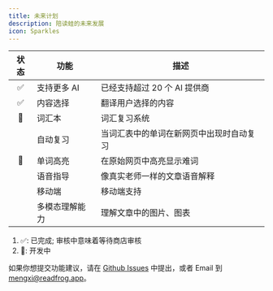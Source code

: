 ```yaml
---
title: 未来计划
description: 陪读蛙的未来发展
icon: Sparkles
---
```


| 状态 | 功能           | 描述                                     |
| :--: | -------------- | ---------------------------------------- |
|  ✅  | 支持更多 AI    | 已经支持超过 20 个 AI 提供商                |
|  ✅  | 内容选择       | 翻译用户选择的内容                       |
|   🚧   | 词汇本         | 词汇复习系统                             |
|      | 自动复习       | 当词汇表中的单词在新网页中出现时自动复习 |
|   🚧   | 单词高亮       | 在原始网页中高亮显示难词                 |
|      | 语音指导       | 像真实老师一样的文章语音解释             |
|    | 移动端         | 移动端支持                               |
|      | 多模态理解能力 | 理解文章中的图片、图表                   |

1. ✅: 已完成; 审核中意味着等待商店审核
2. 🚧: 开发中

如果你想提交功能建议，请在 [Github Issues](https://github.com/mengxi-ream/read-frog/issues) 中提出，或者 Email 到 [mengxi@readfrog.app](mailto:mengxi@readfrog.app)。
